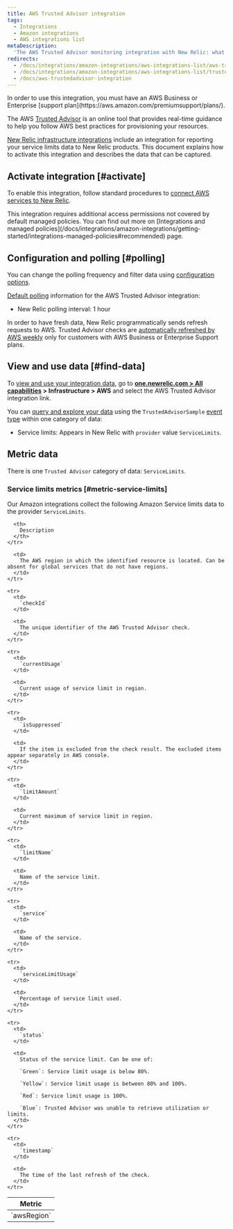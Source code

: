 ```yaml
---
title: AWS Trusted Advisor integration
tags:
  - Integrations
  - Amazon integrations
  - AWS integrations list
metaDescription:
  'The AWS Trusted Advisor monitoring integration with New Relic: what data it reports, and how to enable it.'
redirects:
  - /docs/integrations/amazon-integrations/aws-integrations-list/aws-trusted-advisor-integration
  - /docs/integrations/amazon-integrations/aws-integrations-list/trusted-advisor-integration
  - /docs/aws-trustedadvisor-integration
---
```


<Callout variant="tip">
  In order to use this integration, you must have an AWS Business or Enterprise [support plan](https://aws.amazon.com/premiumsupport/plans/).
</Callout>

The AWS [Trusted Advisor](https://aws.amazon.com/premiumsupport/technology/trusted-advisor/) is an online tool that provides real-time guidance to help you follow AWS best practices for provisioning your resources.

[New Relic infrastructure integrations](/docs/infrastructure/integrations-getting-started/getting-started/introduction-infrastructure-integrations) include an integration for reporting your service limits data to New Relic products. This document explains how to activate this integration and describes the data that can be captured.

## Activate integration [#activate]

To enable this integration, follow standard procedures to [connect AWS services to New Relic](/docs/infrastructure/infrastructure-integrations/getting-started/connect-aws-integrations-infrastructure).

<Callout variant="important">
  This integration requires additional access permissions not covered by default managed policies. You can find out more on [Integrations and managed policies](/docs/integrations/amazon-integrations/getting-started/integrations-managed-policies#recommended) page.
</Callout>

## Configuration and polling [#polling]

You can change the polling frequency and filter data using [configuration options](/docs/integrations/new-relic-integrations/getting-started/configure-polling-frequency-data-collection-cloud-integrations).

[Default polling](/docs/infrastructure/amazon-integrations/aws-integrations-list/aws-polling-intervals-infrastructure-integrations) information for the AWS Trusted Advisor integration:

* New Relic polling interval: 1 hour

In order to have fresh data, New Relic programmatically sends refresh requests to AWS. Trusted Advisor checks are [automatically refreshed by AWS weekly](https://aws.amazon.com/premiumsupport/faqs/#TArefresh) only for customers with AWS Business or Enterprise Support plans.

## View and use data [#find-data]

To [view and use your integration data](/docs/infrastructure/integrations/find-use-infrastructure-integration-data), go to **[one.newrelic.com > All capabilities](https://one.newrelic.com/all-capabilities) > Infrastructure > AWS** and select the AWS Trusted Advisor integration link.

You can [query and explore your data](/docs/using-new-relic/data/understand-data/query-new-relic-data) using the `TrustedAdvisorSample` [event type](/docs/data-apis/understand-data/new-relic-data-types/#event-data) within one category of data:

* Service limits: Appears in New Relic with `provider` value `ServiceLimits`.

## Metric data

There is one `Trusted Advisor` category of data: `ServiceLimits`.

### Service limits metrics [#metric-service-limits]

Our Amazon integrations collect the following Amazon Service limits data to the provider `ServiceLimits`.

<table>
  <thead>
    <tr>
      <th style={{ width: "275px" }}>
        Metric
      </th>

      <th>
        Description
      </th>
    </tr>
  </thead>

  <tbody>
    <tr>
      <td>
        `awsRegion`
      </td>

      <td>
        The AWS region in which the identified resource is located. Can be absent for global services that do not have regions.
      </td>
    </tr>

    <tr>
      <td>
        `checkId`
      </td>

      <td>
        The unique identifier of the AWS Trusted Advisor check.
      </td>
    </tr>

    <tr>
      <td>
        `currentUsage`
      </td>

      <td>
        Current usage of service limit in region.
      </td>
    </tr>

    <tr>
      <td>
        `isSuppressed`
      </td>

      <td>
        If the item is excluded from the check result. The excluded items appear separately in AWS console.
      </td>
    </tr>

    <tr>
      <td>
        `limitAmount`
      </td>

      <td>
        Current maximum of service limit in region.
      </td>
    </tr>

    <tr>
      <td>
        `limitName`
      </td>

      <td>
        Name of the service limit.
      </td>
    </tr>

    <tr>
      <td>
        `service`
      </td>

      <td>
        Name of the service.
      </td>
    </tr>

    <tr>
      <td>
        `serviceLimitUsage`
      </td>

      <td>
        Percentage of service limit used.
      </td>
    </tr>

    <tr>
      <td>
        `status`
      </td>

      <td>
        Status of the service limit. Can be one of:

        `Green`: Service limit usage is below 80%.

        `Yellow`: Service limit usage is between 80% and 100%.

        `Red`: Service limit usage is 100%.

        `Blue`: Trusted Advisor was unable to retrieve utilization or limits.
      </td>
    </tr>

    <tr>
      <td>
        `timestamp`
      </td>

      <td>
        The time of the last refresh of the check.
      </td>
    </tr>
  </tbody>
</table>
